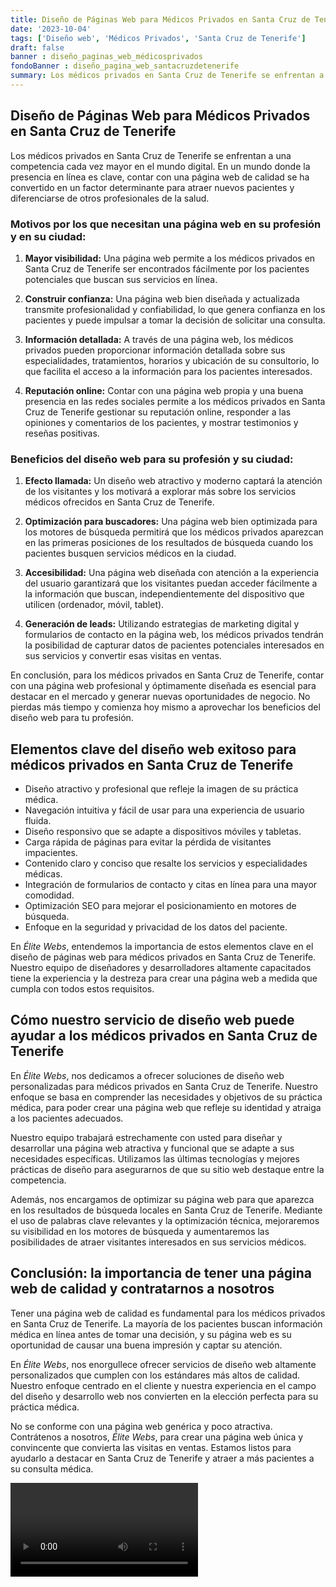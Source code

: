 ```yaml
---
title: Diseño de Páginas Web para Médicos Privados en Santa Cruz de Tenerife
date: '2023-10-04'
tags: ['Diseño web', 'Médicos Privados', 'Santa Cruz de Tenerife']
draft: false
banner : diseño_paginas_web_médicosprivados
fondoBanner : diseño_pagina_web_santacruzdetenerife
summary: Los médicos privados en Santa Cruz de Tenerife se enfrentan a una competencia cada vez mayor en el mundo digital. En un mundo donde la presencia en línea es clave, contar con una página web de calidad se ha convertido en un factor determinante para atraer nuevos pacientes y diferenciarse de otros profesionales de la salud.
---
```


## Diseño de Páginas Web para Médicos Privados en Santa Cruz de Tenerife

Los médicos privados en Santa Cruz de Tenerife se enfrentan a una competencia cada vez mayor en el mundo digital. En un mundo donde la presencia en línea es clave, contar con una página web de calidad se ha convertido en un factor determinante para atraer nuevos pacientes y diferenciarse de otros profesionales de la salud.

### Motivos por los que necesitan una página web en su profesión y en su ciudad:

1. **Mayor visibilidad:** Una página web permite a los médicos privados en Santa Cruz de Tenerife ser encontrados fácilmente por los pacientes potenciales que buscan sus servicios en línea.

2. **Construir confianza:** Una página web bien diseñada y actualizada transmite profesionalidad y confiabilidad, lo que genera confianza en los pacientes y puede impulsar a tomar la decisión de solicitar una consulta.

3. **Información detallada:** A través de una página web, los médicos privados pueden proporcionar información detallada sobre sus especialidades, tratamientos, horarios y ubicación de su consultorio, lo que facilita el acceso a la información para los pacientes interesados.

4. **Reputación online:** Contar con una página web propia y una buena presencia en las redes sociales permite a los médicos privados en Santa Cruz de Tenerife gestionar su reputación online, responder a las opiniones y comentarios de los pacientes, y mostrar testimonios y reseñas positivas.

### Beneficios del diseño web para su profesión y su ciudad:

1. **Efecto llamada:** Un diseño web atractivo y moderno captará la atención de los visitantes y los motivará a explorar más sobre los servicios médicos ofrecidos en Santa Cruz de Tenerife.

2. **Optimización para buscadores:** Una página web bien optimizada para los motores de búsqueda permitirá que los médicos privados aparezcan en las primeras posiciones de los resultados de búsqueda cuando los pacientes busquen servicios médicos en la ciudad.

3. **Accesibilidad:** Una página web diseñada con atención a la experiencia del usuario garantizará que los visitantes puedan acceder fácilmente a la información que buscan, independientemente del dispositivo que utilicen (ordenador, móvil, tablet).

4. **Generación de leads:** Utilizando estrategias de marketing digital y formularios de contacto en la página web, los médicos privados tendrán la posibilidad de capturar datos de pacientes potenciales interesados en sus servicios y convertir esas visitas en ventas.

En conclusión, para los médicos privados en Santa Cruz de Tenerife, contar con una página web profesional y óptimamente diseñada es esencial para destacar en el mercado y generar nuevas oportunidades de negocio. No pierdas más tiempo y comienza hoy mismo a aprovechar los beneficios del diseño web para tu profesión.

<GifSeo />

<Cta />

## Elementos clave del diseño web exitoso para médicos privados en Santa Cruz de Tenerife

- Diseño atractivo y profesional que refleje la imagen de su práctica médica.
- Navegación intuitiva y fácil de usar para una experiencia de usuario fluida.
- Diseño responsivo que se adapte a dispositivos móviles y tabletas.
- Carga rápida de páginas para evitar la pérdida de visitantes impacientes.
- Contenido claro y conciso que resalte los servicios y especialidades médicas.
- Integración de formularios de contacto y citas en línea para una mayor comodidad.
- Optimización SEO para mejorar el posicionamiento en motores de búsqueda.
- Enfoque en la seguridad y privacidad de los datos del paciente.

En *Élite Webs*, entendemos la importancia de estos elementos clave en el diseño de páginas web para médicos privados en Santa Cruz de Tenerife. Nuestro equipo de diseñadores y desarrolladores altamente capacitados tiene la experiencia y la destreza para crear una página web a medida que cumpla con todos estos requisitos.

## Cómo nuestro servicio de diseño web puede ayudar a los médicos privados en Santa Cruz de Tenerife

En *Élite Webs*, nos dedicamos a ofrecer soluciones de diseño web personalizadas para médicos privados en Santa Cruz de Tenerife. Nuestro enfoque se basa en comprender las necesidades y objetivos de su práctica médica, para poder crear una página web que refleje su identidad y atraiga a los pacientes adecuados.

Nuestro equipo trabajará estrechamente con usted para diseñar y desarrollar una página web atractiva y funcional que se adapte a sus necesidades específicas. Utilizamos las últimas tecnologías y mejores prácticas de diseño para asegurarnos de que su sitio web destaque entre la competencia.

Además, nos encargamos de optimizar su página web para que aparezca en los resultados de búsqueda locales en Santa Cruz de Tenerife. Mediante el uso de palabras clave relevantes y la optimización técnica, mejoraremos su visibilidad en los motores de búsqueda y aumentaremos las posibilidades de atraer visitantes interesados en sus servicios médicos.

## Conclusión: la importancia de tener una página web de calidad y contratarnos a nosotros

Tener una página web de calidad es fundamental para los médicos privados en Santa Cruz de Tenerife. La mayoría de los pacientes buscan información médica en línea antes de tomar una decisión, y su página web es su oportunidad de causar una buena impresión y captar su atención.

En *Élite Webs*, nos enorgullece ofrecer servicios de diseño web altamente personalizados que cumplen con los estándares más altos de calidad. Nuestro enfoque centrado en el cliente y nuestra experiencia en el campo del diseño y desarrollo web nos convierten en la elección perfecta para su práctica médica.

No se conforme con una página web genérica y poco atractiva. Contrátenos a nosotros, *Élite Webs*, para crear una página web única y convincente que convierta las visitas en ventas. Estamos listos para ayudarlo a destacar en Santa Cruz de Tenerife y atraer a más pacientes a su consulta médica.

<Video />

<CtaBot job='Médicos Privados' city='Santa Cruz de Tenerife'/>

<Gmaps query='Santa Cruz de Tenerife+españa+maps' />
